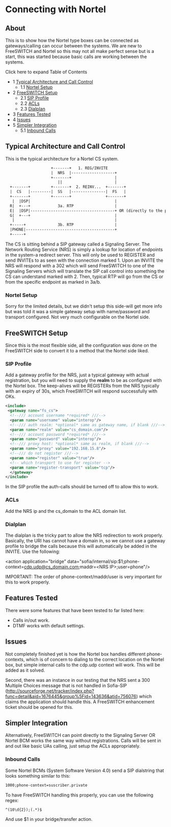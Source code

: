 
# Connecting with Nortel 

 

## About

This is to show how the Nortel type boxes can be connected as gateways/calling can occur between the systems. We are new to FreeSWITCH and Nortel so this may not all make perfect sense but is a start, this was started because basic calls are working between the systems.

Click here to expand Table of Contents

* 1 [Typical Architecture and Call Control](#typical-architecture-and-call-control)  
   * 1.1 [Nortel Setup](#nortel-setup)
* 2 [FreeSWITCH Setup](#freeswitch-setup)  
   * 2.1 [SIP Profile](#sip-profile)  
   * 2.2 [ACLs](#-freeswitch--connecting-with-nortel-)  
   * 2.3 [Dialplan](#dialplan)
* 3 [Features Tested](#features-tested)
* 4 [Issues](#nortel-setup)
* 5 [Simpler Integration](#simpler-integration)  
   * 5.1 [Inbound Calls](#inbound-calls)

## Typical Architecture and Call Control

This is the typical architecture for a Nortel CS system.

```xml
                    +-------+   1. REG/INVITE
                    |  NRS  |-------------------+
                    +-------+                   |
                       ||                       |
  +-------+         +-------+  2. REINV...  +-------+
  |  CS   |---------|  SS   |---------------|  FS   |
  +-------+         +-------+               +-------+
   |  |DSP|                                     |
  R|  +---+            3a. RTP                  |
  E|  |DSP|-------------------------------------+ OR (directly to the phone or to media on the CS)
  G|  +---+                                     |
   |                                            |
  +-----+              3b. RTP                  |
  |PHONE|---------------------------------------+
  +-----+
```

The CS is sitting behind a SIP gateway called a Signaling Server. The Network Routing Service (NRS) is simply a lookup for location of endpoints in the system-a redirect server. This will only be used to REGISTER and send INVITEs to as seen with the connection marked 1\. Upon an INVITE the NRS will respond with a 302 which will send FreeSWITCH to one of the Signaling Servers which will translate the SIP call control into something the CS can understand marked with 2\. Then, typical RTP will go from the CS or from the specific endpoint as marked in 3a/b.

### Nortel Setup

Sorry for the limited details, but we didn't setup this side-will get more info but was told it was a simple gateway setup with name/password and transport configured. Not very much configurable on the Nortel side.

## FreeSWITCH Setup

Since this is the most flexible side, all the configuration was done on the FreeSWITCH side to convert it to a method that the Nortel side liked.

### SIP Profile

Add a gateway profile for the NRS, just a typical gateway with actual registration, but you will need to supply the **realm** to be as configured with the Nortel box. The keep-alives will be REGISTERs from the NRS typically with an expiry of 30s, which FreeSWITCH will respond successfully with OKs.

```xml
<include>
 <gateway name="fs_cs">
  <!--/// account username *required* ///-->
  <param name="username" value="interop"/>
  <!--/// auth realm: *optional* same as gateway name, if blank ///-->
  <param name="realm" value="cs_domain.com"/>
  <!--/// account password *required* ///-->
  <param name="password" value="interop"/>
  <!--/// proxy host: *optional* same as realm, if blank ///-->
  <param name="proxy" value="192.168.15.8"/>
  <!--/// do not register ///-->
  <param name="register" value="true"/>
  <!-- which transport to use for register -->
  <param name="register-transport" value="tcp"/>
  </gateway>
</include>
```

In the SIP profile the auth-calls should be turned off to allow this to work.

### ACLs

Add the NRS ip and the cs\_domain to the ACL domain list.

### Dialplan

The dialplan is the tricky part to allow the NRS redirection to work properly. Basically, the URI has cannot have a domain in, so we cannot use a gateway profile to bridge the calls because this will automatically be added in the INVITE. Use the following:

&lt;action application="bridge" data="sofia/internal/sip:$1;phone-context=cdp.udp@cs_domain.com;maddr=&lt;NRS IP>;user=phone"/>

IMPORTANT: The order of phone-context/maddr/user is very important for this to work properly.

## Features Tested

There were some features that have been tested to far listed here:

* Calls in/out work.
* DTMF works with default settings.

## Issues

Not completely finished yet is how the Nortel box handles different phone-contexts, which is of concern to dialing to the correct location on the Nortel box, but simple internal calls to the cdp.udp context will work. This will be added as it solved.

Second, there was an instance in our testing that the NRS sent a 300 Multiple Choices message that is not handled in Sofia-SIP (<http://sourceforge.net/tracker/index.php?func=detail&aid=1676445&group%5Fid=143636&atid=756076>) which claims the application should handle this. A FreeSWITCH enhancement ticket should be opened for this.

## Simpler Integration

Alternatively, FreeSWITCH can point directly to the Signaling Server OR Nortel BCM works the same way without registrations. Calls will be sent in and out like basic UAs calling, just setup the ACLs appropriately.

### Inbound Calls

Some Nortel BCMs (System Software Version 4.0) send a SIP dialstring that looks something similar to this:

```xml
1000;phone-context=suscriber.private
```

To have FreeSWITCH handling this properly, you can use the following regex:

```xml
^(10\d{2});(.*)$
```

And use $1 in your bridge/transfer action.


